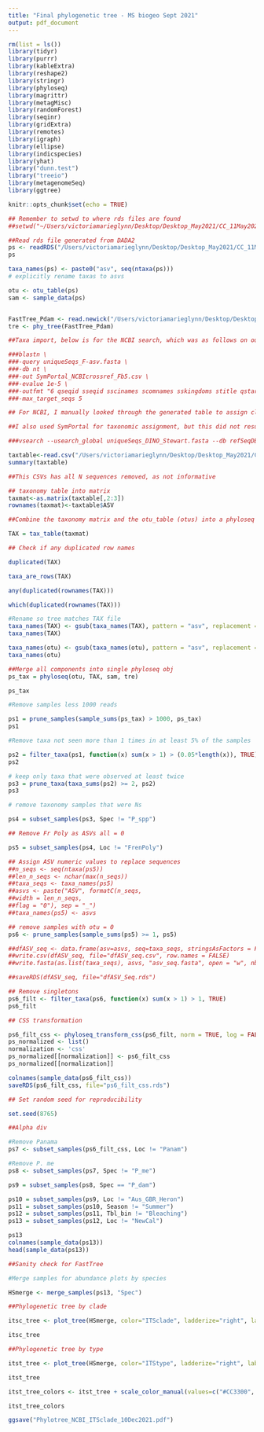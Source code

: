 ```yaml
---
title: "Final phylogenetic tree - MS biogeo Sept 2021"
output: pdf_document
---
```


```r
rm(list = ls())
library(tidyr)
library(purrr)
library(kableExtra)
library(reshape2)
library(stringr)
library(phyloseq)
library(magrittr)
library(metagMisc)
library(randomForest)
library(seqinr)
library(gridExtra)
library(remotes)
library(igraph)
library(ellipse)
library(indicspecies)
library(yhat)
library("dunn.test")
library("treeio")
library(metagenomeSeq)
library(ggtree)

knitr::opts_chunk$set(echo = TRUE)
```


```r
## Remember to setwd to where rds files are found
##setwd("~/Users/victoriamarieglynn/Desktop/Desktop_May2021/CC_11May2021_DINOenv")

##Read rds file generated from DADA2
ps <- readRDS("/Users/victoriamarieglynn/Desktop/Desktop_May2021/CC_11May2021_DINOenv/symITSps_may2021.rds")
ps 
```

```r
taxa_names(ps) <- paste0("asv", seq(ntaxa(ps))) 
# explicitly rename taxas to asvs

otu <- otu_table(ps)
sam <- sample_data(ps)


FastTree_Pdam <- read.newick("/Users/victoriamarieglynn/Desktop/Desktop_May2021/CC_11May2021_DINOenv/FastTree_Pdampruned_notax.DINO", node.label = "label")  
tre <- phy_tree(FastTree_Pdam)

```

```r
##Taxa import, below is for the NCBI search, which was as follows on our Compute Canada clusters:

###blastn \
###-query uniqueSeqs_F-asv.fasta \
###-db nt \
###-out SymPortal_NCBIcrossref_Fb5.csv \
###-evalue 1e-5 \
###-outfmt "6 qseqid sseqid sscinames scomnames sskingdoms stitle qstart qend mismatch evalue length" \
###-max_target_seqs 5

## For NCBI, I manually looked through the generated table to assign clade and type level identifications. 

##I also used SymPortal for taxonomic assignment, but this did not result in ITS clades being grouped together. This was run using the following: 

###vsearch --usearch_global uniqueSeqs_DINO_Stewart.fasta --db refSeqDB.fa --blast6out DINOSt_taxa.txt --id 0.6 --output_no_hits --db refSeqDB.fa nomatch_DINOST.txt}
```

```r
taxtable<-read.csv("/Users/victoriamarieglynn/Desktop/Desktop_May2021/CC_11May2021_DINOenv/DINO_NCBI_26feb2021_noNs.csv")
summary(taxtable)

##This CSVs has all N sequences removed, as not informative 
```

```r
## taxonomy table into matrix 
taxmat<-as.matrix(taxtable[,2:3])
rownames(taxmat)<-taxtable$ASV
```

```r

##Combine the taxonomy matrix and the otu_table (otus) into a phyloseq object

TAX = tax_table(taxmat)

## Check if any duplicated row names

duplicated(TAX)

taxa_are_rows(TAX)

any(duplicated(rownames(TAX)))

which(duplicated(rownames(TAX)))

#Rename so tree matches TAX file
taxa_names(TAX) <- gsub(taxa_names(TAX), pattern = "asv", replacement = "Seq")  
taxa_names(TAX)

taxa_names(otu) <- gsub(taxa_names(otu), pattern = "asv", replacement = "Seq")  
taxa_names(otu)
```

```r
##Merge all components into single phyloseq obj
ps_tax = phyloseq(otu, TAX, sam, tre)

ps_tax

```


```r

#Remove samples less 1000 reads

ps1 = prune_samples(sample_sums(ps_tax) > 1000, ps_tax)
ps1

#Remove taxa not seen more than 1 times in at least 5% of the samples

ps2 = filter_taxa(ps1, function(x) sum(x > 1) > (0.05*length(x)), TRUE)
ps2

# keep only taxa that were observed at least twice
ps3 = prune_taxa(taxa_sums(ps2) >= 2, ps2)
ps3 

# remove taxonomy samples that were Ns

ps4 = subset_samples(ps3, Spec != "P_spp")

## Remove Fr Poly as ASVs all = 0

ps5 = subset_samples(ps4, Loc != "FrenPoly") 
```

```r
## Assign ASV numeric values to replace sequences
##n_seqs <- seq(ntaxa(ps5))
##len_n_seqs <- nchar(max(n_seqs))
##taxa_seqs <- taxa_names(ps5)
##asvs <- paste("ASV", formatC(n_seqs,
##width = len_n_seqs,
##flag = "0"), sep = "_")
##taxa_names(ps5) <- asvs

## remove samples with otu = 0 
ps6 <- prune_samples(sample_sums(ps5) >= 1, ps5)
```

```r

##dfASV_seq <- data.frame(asv=asvs, seq=taxa_seqs, stringsAsFactors = FALSE)
##write.csv(dfASV_seq, file="dfASV_seq.csv", row.names = FALSE)
##write.fasta(as.list(taxa_seqs), asvs, "asv_seq.fasta", open = "w", nbchar = 60, as.string =TRUE)

##saveRDS(dfASV_seq, file="dfASV_Seq.rds")
```

```r
## Remove singletons
ps6_filt <- filter_taxa(ps6, function(x) sum(x > 1) > 1, TRUE)
ps6_filt
```

```r

## CSS transformation

ps6_filt_css <- phyloseq_transform_css(ps6_filt, norm = TRUE, log = FALSE)
ps_normalized <- list()
normalization <- 'css'
ps_normalized[[normalization]] <- ps6_filt_css
ps_normalized[[normalization]]

colnames(sample_data(ps6_filt_css))
saveRDS(ps6_filt_css, file="ps6_filt_css.rds")

```

```r

## Set random seed for reproducibility 

set.seed(8765)

##Alpha div

#Remove Panama
ps7 <- subset_samples(ps6_filt_css, Loc != "Panam") 

#Remove P. me
ps8 <- subset_samples(ps7, Spec != "P_me") 

ps9 = subset_samples(ps8, Spec == "P_dam")

ps10 = subset_samples(ps9, Loc != "Aus_GBR_Heron") 
ps11 = subset_samples(ps10, Season != "Summer") 
ps12 = subset_samples(ps11, Tbl_bin != "Bleaching") 
ps13 = subset_samples(ps12, Loc != "NewCal") 

ps13
colnames(sample_data(ps13))
head(sample_data(ps13))
```

```r

##Sanity check for FastTree

#Merge samples for abundance plots by species

HSmerge <- merge_samples(ps13, "Spec")

##Phylogenetic tree by clade

itsc_tree <- plot_tree(HSmerge, color="ITSclade", ladderize="right", label.tips="taxa_names") + geom_treescale() 

itsc_tree
```

```r
##Phylogenetic tree by type

itst_tree <- plot_tree(HSmerge, color="ITStype", ladderize="right", label.tips="taxa_names") + geom_treescale() 

itst_tree 

itst_tree_colors <- itst_tree + scale_color_manual(values=c("#CC3300", "#FF6633", "#006600", "#66CC33", "#33CC00", "#99FF00", "#330066", "#6600CC", "#9966CC","#CC99FF"))

itst_tree_colors

ggsave("Phylotree_NCBI_ITSclade_10Dec2021.pdf")

```
